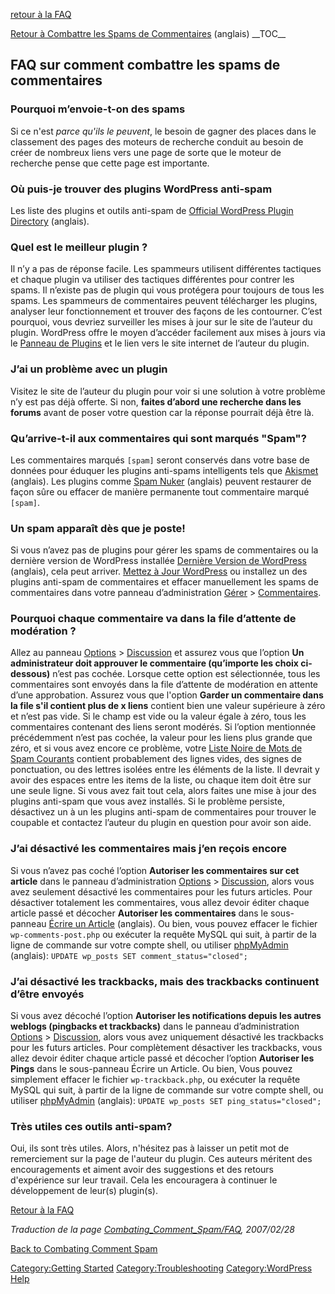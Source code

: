 {{French Header}}

[[fr:FAQ|retour à la FAQ]]

[[Combating_Comment_Spam|Retour à Combattre les Spams de Commentaires]] (anglais)
__TOC__
== FAQ sur comment combattre les spams de commentaires ==

===Pourquoi m’envoie-t-on des spams===

Si ce n'est ''parce qu'ils le peuvent'', le besoin de gagner des places dans le classement des pages des moteurs de recherche conduit au besoin de créer de nombreux liens vers une page de sorte que le moteur de recherche pense que cette page est importante.

===Où puis-je trouver des plugins WordPress anti-spam===

Les liste des plugins et outils anti-spam de [http://wordpress.org/extend/plugins/ Official WordPress Plugin Directory] (anglais).

===Quel est le meilleur plugin ?===

Il n’y a pas de réponse facile. Les spammeurs utilisent différentes tactiques et chaque plugin va utiliser des tactiques différentes pour contrer les spams. Il n’existe pas de plugin qui vous protégera pour toujours de tous les spams. Les spammeurs de commentaires peuvent télécharger les plugins, analyser leur fonctionnement et trouver des façons de les contourner. C’est pourquoi, vous devriez surveiller les mises à jour sur le site de l’auteur du plugin. WordPress offre le moyen d’accéder facilement aux mises à jours via le  [[fr:Panneaux_Administration#Plugins_.E2.80.93_Ajouter_des_Fonctionnalit.C3.A9s_.C3.A0_votre_Blog|Panneau de Plugins]] et le lien vers le site internet de l’auteur du plugin.

===J’ai un problème avec un plugin=== 

Visitez le site de l’auteur du plugin pour voir si une solution à votre problème n’y est pas déjà offerte. Si non, '''faites d’abord une recherche dans les forums''' avant de poser votre question car la réponse pourrait déjà être là.

===Qu’arrive-t-il aux commentaires qui sont marqués "Spam"?===

Les commentaires marqués <tt>[spam]</tt> seront conservés dans votre base de données pour éduquer les plugins anti-spams intelligents tels que [http://akismet.com/ Akismet] (anglais). Les plugins comme [http://www.chrisjdavis.org/2005/03/03/mass-delete-15/ Spam Nuker] (anglais) peuvent restaurer de façon sûre ou effacer de manière permanente tout commentaire marqué <tt>[spam]</tt>.

===Un spam apparaît dès que je poste!=== 

Si vous n’avez pas de plugins pour gérer les spams de commentaires ou la dernière version de WordPress installée [http://www.wordpress.org/download Dernière Version de WordPress] (anglais), cela peut arriver. [[fr:Mettre_a_Jour_WordPress|Mettez à Jour WordPress]] ou installez un des plugins anti-spam de commentaires et effacer manuellement les spams de commentaires dans votre panneau d’administration [[fr:Panneaux_Administration#G.C3.A9rer_.E2.80.93_Modifier_votre_Contenu|Gérer]] > [[fr:Panneaux_Administration#Commentaires|Commentaires]].

===Pourquoi chaque commentaire va dans la file d’attente de modération ?=== 

Allez au panneau [[fr:Panneaux_Administration#Options_.E2.80.93_Param.C3.A8tres_de_Configuration|Options]] > [[fr:Panneaux_Administration#Discussion|Discussion]] et assurez vous que l’option '''Un administrateur doit approuver le commentaire (qu’importe les choix ci- dessous) ''' n’est pas cochée. Lorsque cette option est sélectionnée, tous les commentaires sont envoyés dans la file d’attente de modération en attente d’une approbation. Assurez vous que l'option '''Garder un commentaire dans la file s'il contient plus de x liens''' contient bien une valeur supérieure à zéro et n’est pas vide. Si le champ est vide ou la valeur égale à zéro, tous les commentaires contenant des liens seront modérés. Si l’option mentionnée précédemment n’est pas cochée, la valeur pour les liens plus grande que zéro, et si vous avez encore ce problème, votre [[fr:Mots_de_Spam_Courants|Liste Noire de Mots de Spam Courants]]  contient probablement des lignes vides, des signes de ponctuation, ou des lettres isolées entre les éléments de la liste. Il devrait y avoir des espaces entre les items de la liste, ou chaque item doit être sur une seule ligne. Si vous avez fait tout cela, alors faites une mise à jour des plugins anti-spam que vous avez installés. Si le problème persiste, désactivez un à un les plugins anti-spam de commentaires pour trouver le coupable et contactez l’auteur du plugin en question pour avoir son aide.

===J’ai désactivé les commentaires mais j’en reçois encore=== 

Si vous n’avez pas coché l’option '''Autoriser les commentaires sur cet article'''  dans le panneau d’administration [[fr:Panneaux_Administration#Options_.E2.80.93_Param.C3.A8tres_de_Configuration|Options]] > [[fr:Panneaux_Administration#Discussion|Discussion]], alors vous avez seulement désactivé les commentaires pour les futurs articles. Pour désactiver totalement les commentaires, vous allez devoir éditer chaque article passé et décocher '''Autoriser les commentaires''' dans le sous-panneau  [[Write Post SubPanel|Écrire un Article]] (anglais). Ou bien, vous pouvez effacer le fichier  <tt>wp-comments-post.php</tt> ou exécuter la requête MySQL qui suit, à partir de la ligne de commande sur votre compte shell, ou utiliser [[phpMyAdmin]] (anglais): <tt>UPDATE wp_posts SET comment_status="closed";</tt>

===J’ai désactivé les trackbacks, mais des trackbacks continuent d’être envoyés===

Si vous avez décoché l’option '''Autoriser les notifications depuis les autres weblogs (pingbacks et trackbacks) ''' dans le panneau d’administration [[fr:Panneaux_Administration#Options_.E2.80.93_Param.C3.A8tres_de_Configuration|Options]] > [[fr:Panneaux_Administration#Discussion|Discussion]], alors vous avez uniquement désactivé les trackbacks pour les futurs articles. Pour complètement désactiver les trackbacks, vous allez devoir éditer chaque article passé et décocher l’option '''Autoriser les Pings''' dans le sous-panneau Écrire un Article. Ou bien, Vous pouvez simplement effacer le fichier  <tt>wp-trackback.php</tt>, ou exécuter la requête MySQL qui suit, à partir de la ligne de commande sur votre compte shell, ou utiliser [[phpMyAdmin]] (anglais): <tt>UPDATE wp_posts SET ping_status="closed";</tt>

===Très utiles ces outils anti-spam?===

Oui, ils sont très utiles. Alors, n'hésitez pas à laisser un petit mot de remerciement sur la page de l'auteur du plugin. Ces auteurs méritent des encouragements et aiment avoir des suggestions et des retours d'expérience sur leur travail. Cela les encouragera à continuer le développement de leur(s) plugin(s).

[[fr:FAQ|Retour à la FAQ]]


''Traduction de la page [[Combating_Comment_Spam/FAQ]], 2007/02/28''

[[Combating_Comment_Spam|Back to Combating Comment Spam]]

[[Category:Getting Started]]
[[Category:Troubleshooting]]
[[Category:WordPress Help]]